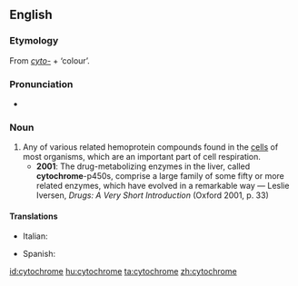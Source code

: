 ==English==
{{wikipedia}}

===Etymology===
From ''[[cyto-]]'' + {{etyl|grc}} '''{{polytonic|[[χρῶμα]]}}''' ‘colour’.

===Pronunciation===
* {{IPA|/ˈsaɪtəkɹəʊm/}}

===Noun===
{{en-noun}}

# Any of various related hemoprotein compounds found in the [[cells]] of most organisms, which are an important part of cell respiration.
#* '''2001''': The drug-metabolizing enzymes in the liver, called '''cytochrome'''-p450s, comprise a large family of some fifty or more related enzymes, which have evolved in a remarkable way — Leslie Iversen, ''Drugs: A Very Short Introduction'' (Oxford 2001, p. 33)

====Translations====
{{trans-top|hemoprotein compound}}
* Italian: {{t-|it|citocromo|lang=it|m}}
{{trans-mid}}
* Spanish: {{t-|es|citocromo|lang=es|m}}
{{trans-bottom}}

[[id:cytochrome]]
[[hu:cytochrome]]
[[ta:cytochrome]]
[[zh:cytochrome]]